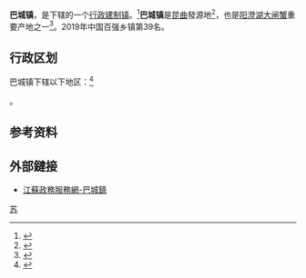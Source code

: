 {{中国乡级行政区
|景观照片文件名 = 
|景观照片描述 = 
|汉语拼音 = 
|其他语言 = 
|其他语言名称 = 
|旧称 = 
|地名出处 = 
|位置图文件名 = 
|位置图描述 = 
|自定义图片= 
|建置时间 = 
|政府驻地 = 
|毗邻 = 
|总面积 = 
|总人口 = 
|总人口年份 = 
|户籍人口 = 
|户籍人口年份 = 
|常住人口 = 
|常住人口年份 = 
|人口密度 = 
|GDP = 
|GDP年份 = 
|邮政编码 = 
|电话区号 = 512
|官方网站 = 
|网站名称 = 
|32/05/83/101/000}}

'''巴城镇'''，是{{PRC admin/fullname|32/05/83/101/000|3}}下辖的一个[[行政建制镇|行政建制镇]]。<ref>{{PRC admin/ref sgc|{{PRC admin/parent|32/05/83/101/000}}}}</ref>'''巴城镇'''是[[昆曲|昆曲]]發源地<ref>{{Cite web |url=http://js.people.com.cn/culture/n2/2017/1028/c360308-30865870.html |title=昆山巴城镇举办重阳曲会 再现昆曲文化魅力 |access-date=2019-10-07 |archive-date=2019-10-07 |archive-url=https://web.archive.org/web/20191007102743/http://js.people.com.cn/culture/n2/2017/1028/c360308-30865870.html |dead-url=no }}</ref>，也是[[阳澄湖大闸蟹|阳澄湖大闸蟹]]重要产地之一<ref>{{Cite web |url=https://www.thepaper.cn/newsDetail_forward_1803072 |title=巴城阳澄湖大闸蟹为何成上海人最爱？开捕季访天下第一蟹城 |access-date=2019-10-07 |archive-date=2019-10-07 |archive-url=https://web.archive.org/web/20191007103214/https://www.thepaper.cn/newsDetail_forward_1803072 |dead-url=no }}</ref>。2019年中国百强乡镇第39名。

== 行政区划 ==

巴城镇下辖以下地区：<ref>{{PRC admin/ref sgc|32/05/83/101/000}}</ref>

{{PRC admin/children|32/05/83/101/000}}。

== 参考资料 ==
{{reflist}}

==外部鏈接==
*[http://ksbcz.jszwfw.gov.cn/ 江蘇政務服務網-巴城鎮] {{Wayback|url=http://ksbcz.jszwfw.gov.cn/ |date=20210118204806 }}
{{PRC admin/navcat|32/05/83/101/000}}
{{中国历史文化名镇}}

[[Category:中国历史文化名镇|苏]]